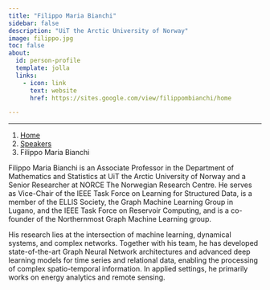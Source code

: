 ```yaml
---
title: "Filippo Maria Bianchi"
sidebar: false
description: "UiT the Arctic University of Norway"
image: filippo.jpg
toc: false
about:
  id: person-profile
  template: jolla
  links:
    - icon: link
      text: website
      href: https://sites.google.com/view/filippombianchi/home

---
```

---

```{=html}
<nav aria-label="breadcrumb">
  <ol class="breadcrumb">
    <li class="breadcrumb-item"><a href="../../index.html">Home</a></li>
    <li class="breadcrumb-item"><a href="../../speaker.html">Speakers</a></li>
    <li class="breadcrumb-item active">Filippo Maria Bianchi</li>

  </ol>
</nav>
```

:::{#person-profile}
:::

Filippo Maria Bianchi is an Associate Professor in the Department of Mathematics and Statistics at UiT the Arctic University of Norway and a Senior Researcher at NORCE The Norwegian Research Centre. 
He serves as Vice-Chair of the IEEE Task Force on Learning for Structured Data, is a member of the ELLIS Society, the Graph Machine Learning Group in Lugano, and the IEEE Task Force on Reservoir Computing, and is a co-founder of the Northernmost Graph Machine Learning group.

His research lies at the intersection of machine learning, dynamical systems, and complex networks. 
Together with his team, he has developed state-of-the-art Graph Neural Network architectures and advanced deep learning models for time series and relational data, enabling the processing of complex spatio-temporal information. 
In applied settings, he primarily works on energy analytics and remote sensing.